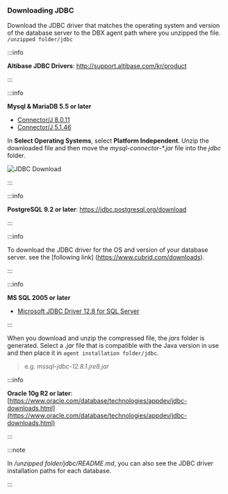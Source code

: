 ### Downloading JDBC

Download the JDBC driver that matches the operating system and version of the database server to the DBX agent path where you unzipped the file. `/unzipped folder/jdbc`

<InDoc product="altibase">

:::info

**Altibase JDBC Drivers**: http://support.altibase.com/kr/product

:::

</InDoc>

<InDoc product="mysql">

:::info

**Mysql & MariaDB 5.5 or later**

- [Connector/J 8.0.11](https://dev.mysql.com/downloads/connector/j/)
- [Connector/J 5.1.46](https://dev.mysql.com/downloads/connector/j/5.1.html)

In **Select Operating Systems**, select **Platform Independent**. Unzip the downloaded file and then move the _mysql-connector-\*.jar_ file into the _jdbc_ folder.

![JDBC Download](/img/db-mysql-download-jdbc.png)

:::

</InDoc>

<InDoc product="postgresql">

:::info

**PostgreSQL 9.2 or later**: https://jdbc.postgresql.org/download

:::

</InDoc>

<InDoc product="cubrid">

:::info

To download the JDBC driver for the OS and version of your database server. see the [following link] (https://www.cubrid.com/downloads).

:::

</InDoc>

<InDoc product="mssql">

:::info

**MS SQL 2005 or later**

- [Microsoft JDBC Driver 12.8 for SQL Server](https://learn.microsoft.com/ko-kr/sql/connect/jdbc/download-microsoft-jdbc-driver-for-sql-server?view=sql-server-ver16)

:::

When you download and unzip the compressed file, the _jars_ folder is generated. Select a _.jar_ file that is compatible with the Java version in use and then place it in `agent installation folder/jdbc`.

> e.g. _mssql-jdbc-12.8.1.jre8.jar_

</InDoc>

<InDoc product="oracle">

:::info

**Oracle 10g R2 or later**: [https://www.oracle.com/database/technologies/appdev/jdbc-downloads.html](https://www.oracle.com/database/technologies/appdev/jdbc-downloads.html)

:::

</InDoc>

<Xclude product='redis'>

:::note

In _/unzipped folder/jdbc/README.md_, you can also see the JDBC driver installation paths for each database.

:::

</Xclude>
